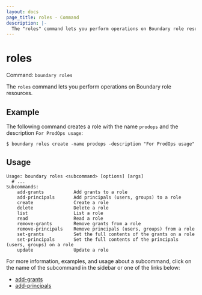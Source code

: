 ```yaml
---
layout: docs
page_title: roles - Command
description: |-
  The "roles" command lets you perform operations on Boundary role resources.
---
```


# roles

Command: `boundary roles`

The `roles` command lets you perform operations on Boundary role resources.

## Example

The following command creates a role with the name `prodops` and the description `For ProdOps usage`:

```shell-session
$ boundary roles create -name prodops -description "For ProdOps usage"
```

## Usage

<CodeBlockConfig hideClipboard>

```shell-session
Usage: boundary roles <subcommand> [options] [args]
  # ...
Subcommands:
    add-grants           Add grants to a role
    add-principals       Add principals (users, groups) to a role
    create               Create a role
    delete               Delete a role
    list                 List a role
    read                 Read a role
    remove-grants        Remove grants from a role
    remove-principals    Remove principals (users, groups) from a role
    set-grants           Set the full contents of the grants on a role
    set-principals       Set the full contents of the principals (users, groups) on a role
    update               Update a role
```

</CodeBlockConfig>

For more information, examples, and usage about a subcommand, click on the name
of the subcommand in the sidebar or one of the links below:

- [add-grants](/boundary/docs/api-clients/commands/roles/add-grants)
- [add-principals](/boundary/docs/api-clients/commands/roles/add-principals)

